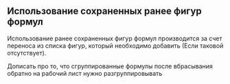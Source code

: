 ## Использование сохраненных ранее фигур формул

Использование ранее сохраненных фигур формул производится за счет переноса из списка фигур, который необходимо добавить (Если таковой отсутствует).

:::{.callout-note}
Дописать про то, что сгруппированные формулы после вбрасывания обратно на рабочий лист нужно разгруппировывать
:::